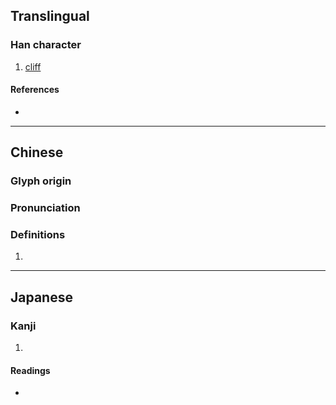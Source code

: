 {{character info/new}}
==Translingual==

===Han character===
{{Han char|rn=32|rad=土|as=11|sn=14|four=44127|canj=GTVS|ids=⿰土勘}}

# [[cliff]]

====References====
* {{Han ref|kx=0237.260|dkj=05418|dj=0476.060|hdz=10477.100|uh=5888|ud=22664|bh=E165|bd=57701}}

----

==Chinese==
{{zh-forms}}

===Glyph origin===
{{Han etym}}

===Pronunciation===
{{zh-pron
|m=kàn
|c=ham3
|mc=
|oc=y
|cat=
}}

===Definitions===
{{zh-hanzi}}

# {{rfdef|zh}}

----

==Japanese==

===Kanji===
{{ja-kanji|grade=|rs=土11}}

# {{defn|lang=ja|sort=土11}}

====Readings====
* {{ja-readings|on=[[かん]] (kan), [[こん]] (kon)|kun=[[さかひ]] (sakahi)}}